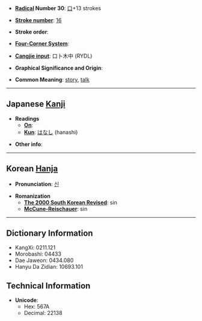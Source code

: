 * '''[[Wiktionary:Chinese radical index| Radical]] Number 30''': [[Wiktionary:Chinese radical index 口|口]]+13 strokes

* '''[[Wiktionary:Chinese total strokes index|Stroke number]]''': [[Wiktionary:Chinese total strokes index 16|16]]

* '''Stroke order''': 

* '''[[Wiktionary:Chinese four corner index|Four-Corner System]]''': 

* '''[[Wiktionary:Chinese Cangjie index|Cangjie input]]''': 口卜木中 (RYDL)

* '''Graphical Significance and Origin''': 

* '''Common Meaning''': [[story]], [[talk]]

----

== Japanese [[Kanji]] ==

* '''Readings'''
** '''[[On]]''': 
** '''[[Kun]]''': [[はなし]] (hanashi)

* '''Other info''':  

----

== Korean [[Hanja]] ==

* '''Pronunciation''': [[신]]

* '''Romanization'''
** '''[[The 2000 South Korean Revised Romanization|The 2000 South Korean Revised]]''': sin
** '''[[McCune-Reischauer]]''': sin

----

== Dictionary Information ==

* KangXi: 0211.121
* Morobashi: 04433
* Dae Jaweon: 0434.080
* Hanyu Da Zidian: 10693.101

== Technical Information ==

* '''Unicode''':
** Hex: 567A
** Decimal: 22138